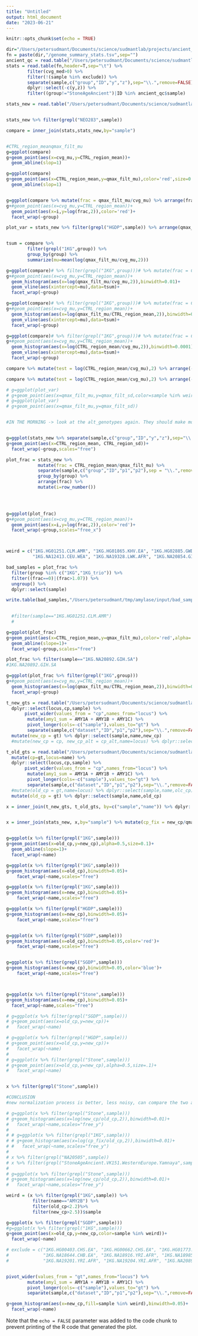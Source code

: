 ```yaml
---
title: "Untitled"
output: html_document
date: "2023-06-21"
---
```


```r
knitr::opts_chunk$set(echo = TRUE)
```




```r
dir="/Users/petersudmant/Documents/science/sudmantlab/projects/ancient_DNA/amylase/amylase_diversity_project/read_depth_genotyping/genotyping/output/old"
fn = paste(dir,"/genome_summary_stats.tsv",sep="")
ancient_qc = read.table("/Users/petersudmant/Documents/science/sudmantlab/projects/ancient_DNA/amylase/info/ancients_passed_QC.tsv", header=T,sep="\t")
stats = read.table(fn,header=T,sep="\t") %>%
        filter(cvg_med>0) %>%
        filter(!(sample %in% exclude)) %>%
        separate(sample,c("group","ID","y","z"),sep="\\.",remove=FALSE) %>%
        dplyr::select(-c(y,z)) %>%
        filter((group!="StoneAgeAncient")|ID %in% ancient_qc$sample)

stats_new = read.table("/Users/petersudmant/Documents/science/sudmantlab/projects/ancient_DNA/amylase/amylase_diversity_project/read_depth_genotyping/d4_cvg_analysis/d4_to_windowed_cvg/output/correction_factors/correction_factors.tsv",header=T,sep='\t')


stats_new %>% filter(grepl("NEO283",sample))
```


```r

compare = inner_join(stats,stats_new,by="sample")


#CTRL_region_meanqmax_filt_mu
g=ggplot(compare)
g+geom_point(aes(x=cvg_mu,y=CTRL_region_mean))+
  geom_abline(slop=1)

g=ggplot(compare)
g+geom_point(aes(x=CTRL_region_mean,y=qmax_filt_mu),color='red',size=0.1)+
  geom_abline(slop=1)


g=ggplot(compare %>% mutate(frac = qmax_filt_mu/cvg_mu) %>% arrange(frac) %>% mutate(i=row_number()))
g+#geom_point(aes(x=cvg_mu,y=CTRL_region_mean))+
  geom_point(aes(x=i,y=log(frac,2)),color='red')+
  facet_wrap(~group)

plot_var = stats_new %>% filter(grepl("HGDP",sample)) %>% arrange(qmax_filt_sd) %>% mutate(n=row_number())


tsum = compare %>% 
        filter(grepl("1KG",group)) %>%
        group_by(group) %>%
        summarize(mu=mean(log(qmax_filt_mu/cvg_mu,2)))

g=ggplot(compare)# %>% filter(grepl("1KG",group)))# %>% mutate(frac = CTRL_region_mean/qmax_filt_mu) %>% arrange(frac) %>% mutate(i=row_number()))
g+#geom_point(aes(x=cvg_mu,y=CTRL_region_mean))+
  geom_histogram(aes(x=log(qmax_filt_mu/cvg_mu,2)),binwidth=0.01)+
  geom_vline(aes(xintercept=mu),data=tsum)+
  facet_wrap(~group)

g=ggplot(compare)# %>% filter(grepl("1KG",group)))# %>% mutate(frac = CTRL_region_mean/qmax_filt_mu) %>% arrange(frac) %>% mutate(i=row_number()))
g+#geom_point(aes(x=cvg_mu,y=CTRL_region_mean))+
  geom_histogram(aes(x=log(qmax_filt_mu/CTRL_region_mean,2)),binwidth=0.01)+
  geom_vline(aes(xintercept=mu),data=tsum)+
  facet_wrap(~group)

g=ggplot(compare)# %>% filter(grepl("1KG",group)))# %>% mutate(frac = CTRL_region_mean/qmax_filt_mu) %>% arrange(frac) %>% mutate(i=row_number()))
g+#geom_point(aes(x=cvg_mu,y=CTRL_region_mean))+
  geom_histogram(aes(x=log(CTRL_region_mean/cvg_mu,2)),binwidth=0.0001)+
  geom_vline(aes(xintercept=mu),data=tsum)+
  facet_wrap(~group)

compare %>% mutate(test = log(CTRL_region_mean/cvg_mu),2) %>% arrange(-test) %>% filter(sample=="StoneAgeAncient.NEO852.NorthernEurope.Hunter-GathererW")

compare %>% mutate(test = log(CTRL_region_mean/cvg_mu),2) %>% arrange(-test) %>% filter(sample=="StoneAgeAncient.VK18.CentralEasternEurope.Yamnaya")

# g=ggplot(plot_var)
# g+geom_point(aes(x=qmax_filt_mu,y=qmax_filt_sd,color=sample %in% weird))
# g=ggplot(plot_var)
# g+geom_point(aes(x=qmax_filt_mu,y=qmax_filt_sd))


#IN THE MORNING -> look at the alt_genotypes again. They should make more sense, and possibly be better...


g=ggplot(stats_new %>% separate(sample,c("group","ID","y","z"),sep="\\.",remove=FALSE))
g+geom_point(aes(x=CTRL_region_mean, CTRL_region_sd))+
  facet_wrap(~group,scales="free")
```
```r

plot_frac = stats_new %>% 
            mutate(frac = CTRL_region_mean/qmax_filt_mu) %>% 
            separate(sample,c("group","ID","p1","p2"),sep = "\\.",remove=FALSE) %>%
            group_by(group) %>%
            arrange(frac) %>% 
            mutate(i=row_number())
            



g=ggplot(plot_frac)
g+#geom_point(aes(x=cvg_mu,y=CTRL_region_mean))+
  geom_point(aes(x=i,y=log(frac,2)),color='red')+
  facet_wrap(~group,scales="free_x")



weird = c("1KG.HG01251.CLM.AMR", "1KG.HG01865.KHV.EA", "1KG.HG02885.GWD.AFR", "1KG.HG03848.STU.SA", "1KG.HG04001.ITU.SA",
          "1KG.NA12413.CEU.WEA", "1KG.NA19328.LWK.AFR", "1KG.NA20854.GIH.SA", "1KG.NA20856.GIH.SA", "1KG_trio.HG03170.ESN.AFR")

bad_samples = plot_frac %>% 
  filter(group %in% c("1KG","1KG_trio")) %>% 
  filter((frac==0)|(frac>1.07)) %>% 
  ungroup() %>%
  dplyr::select(sample)

write.table(bad_samples,"/Users/petersudmant/tmp/amylase/input/bad_samples.txt",quote = FALSE,row.names = FALSE,col.names=FALSE)

  
  #filter(sample=="1KG.HG01251.CLM.AMR")
  #

g=ggplot(plot_frac)
g+geom_point(aes(x=CTRL_region_mean,y=qmax_filt_mu),color='red',alpha=.5,size=.1)+
  geom_abline(slope=1)+
  facet_wrap(~group,scales="free")

plot_frac %>% filter(sample=="1KG.NA20892.GIH.SA")
#1KG.NA20892.GIH.SA	

g=ggplot(plot_frac %>% filter(grepl("1KG",group)))
g+#geom_point(aes(x=cvg_mu,y=CTRL_region_mean))+
  geom_histogram(aes(x=log(qmax_filt_mu/CTRL_region_mean,2)),binwidth=0.01)+
  facet_wrap(~group)

```

```r
t_new_gts = read.table("/Users/petersudmant/Documents/science/sudmantlab/projects/ancient_DNA/amylase/amylase_diversity_project/read_depth_genotyping/d4_cvg_analysis/d4_to_windowed_cvg/output/genotype/genotypes.tsv",header=T,sep="\t") %>%
  dplyr::select(locus,cp,sample) %>%
       pivot_wider(values_from = "cp",names_from="locus") %>%
        mutate(amy1_sum = AMY1A + AMY1B + AMY1C) %>%
        pivot_longer(cols=-c("sample"),values_to="gt") %>%
        separate(sample,c("dataset","ID","p1","p2"),sep="\\.",remove=FALSE)  %>%
  mutate(new_cp = gt) %>% dplyr::select(sample,name,new_cp)
  #mutate(new_cp = cp, new_cp_alt = cp_alt,name=locus) %>% dplyr::select(sample,name,new_cp,new_cp_alt)

t_old_gts = read.table("/Users/petersudmant/Documents/science/sudmantlab/projects/ancient_DNA/amylase/amylase_diversity_project/read_depth_genotyping/genotyping/output/old/genotypes.raw.tsv",header=T,sep="\t") %>%
  mutate(cp=gt,locus=name) %>%
  dplyr::select(locus,cp,sample) %>%
       pivot_wider(values_from = "cp",names_from="locus") %>%
        mutate(amy1_sum = AMY1A + AMY1B + AMY1C) %>%
        pivot_longer(cols=-c("sample"),values_to="gt") %>%
        separate(sample,c("dataset","ID","p1","p2"),sep="\\.",remove=FALSE)  %>%
  #mutate(old_cp = gt,name=locus) %>% dplyr::select(sample,name,olc_cp)
  mutate(old_cp = gt) %>% dplyr::select(sample,name,old_cp)

x = inner_join(t_new_gts, t_old_gts, by=c("sample","name")) %>% dplyr::filter(name %in% c("amy1_sum","AMY2A","AMY2B")) #dplyr::filter(name %in% c("AMY1A","AMY1B","AMY1C")) 


x = inner_join(stats_new, x,by="sample") %>% mutate(cp_fix = new_cp/qmax_filt_mu*CTRL_region_mean)


g=ggplot(x %>% filter(grepl("1KG",sample)))
g+geom_point(aes(x=old_cp,y=new_cp),alpha=0.5,size=0.1)+
  geom_abline(slope=1)+
  facet_wrap(~name)

g=ggplot(x %>% filter(grepl("1KG",sample)))
g+geom_histogram(aes(x=old_cp),binwidth=0.05)+
    facet_wrap(~name,scales="free")

g=ggplot(x %>% filter(grepl("1KG",sample)))
g+geom_histogram(aes(x=new_cp),binwidth=0.05)+
    facet_wrap(~name,scales="free")

g=ggplot(x %>% filter(grepl("HGDP",sample)))
g+geom_histogram(aes(x=new_cp),binwidth=0.05)+
    facet_wrap(~name,scales="free")


g=ggplot(x %>% filter(grepl("SGDP",sample)))
g+geom_histogram(aes(x=old_cp),binwidth=0.05,color='red')+
    facet_wrap(~name,scales="free")


g=ggplot(x %>% filter(grepl("SGDP",sample)))
g+geom_histogram(aes(x=new_cp),binwidth=0.05,color='blue')+
    facet_wrap(~name,scales="free")



g=ggplot(x %>% filter(grepl("Stone",sample)))
g+geom_histogram(aes(x=new_cp),binwidth=0.05)+
  facet_wrap(~name,scales="free")

# g=ggplot(x %>% filter(grepl("SGDP",sample)))
# g+geom_point(aes(x=old_cp,y=new_cp))+
#   facet_wrap(~name)

# g=ggplot(x %>% filter(grepl("HGDP",sample)))
# g+geom_point(aes(x=old_cp,y=new_cp))+
#   facet_wrap(~name)
# 
# g=ggplot(x %>% filter(grepl("Stone",sample)))
# g+geom_point(aes(x=old_cp,y=new_cp),alpha=0.5,size=.1)+
#   facet_wrap(~name)


x %>% filter(grepl("Stone",sample))

#CONCLUSION
#new normalization process is better, less noisy, can compare the two and see shrink

# g=ggplot(x %>% filter(grepl("Stone",sample)))
# g+geom_histogram(aes(x=log(new_cp/old_cp,2)),binwidth=0.01)+
#   facet_wrap(~name,scales="free_y")
# 
# # g=ggplot(x %>% filter(grepl("1KG",sample)))
# # g+geom_histogram(aes(x=log(cp_fix/old_cp,2)),binwidth=0.01)+
# #   facet_wrap(~name,scales="free_y")
# 
# x %>% filter(grepl("NA20505",sample))
# x %>% filter(grepl("StoneAgeAncient.VK151.WesternEurope.Yamnaya",sample))
# 
# g=ggplot(x %>% filter(grepl("Stone",sample)))
# g+geom_histogram(aes(x=log(new_cp/old_cp,2)),binwidth=0.01)+
#   facet_wrap(~name,scales="free_y")

```

```r
weird = (x %>% filter(grepl("1KG",sample)) %>%
          filter(name=="AMY2B") %>%
          filter(old_cp<2.2)%>%
          filter(new_cp>2.5))$sample

g=ggplot(x %>% filter(grepl("SGDP",sample)))
#g=ggplot(x %>% filter(grepl("1KG",sample)))
g+geom_point(aes(x=old_cp,y=new_cp,color=sample %in% weird))+
  facet_wrap(~name)

# exclude = c("1KG.HG00403.CHS.EA", "1KG.HG00662.CHS.EA", "1KG.HG01773.IBS.WEA", "1KG.HG01857.KHV.EA", 
#             "1KG.NA18644.CHB.EA", "1KG.NA18916.YRI.AFR", "1KG.NA18985.JPT.EA", "1KG.NA19159.YRI.AFR",
#             "1KG.NA19201.YRI.AFR", "1KG.NA19204.YRI.AFR", "1KG.NA20892.GIH.SA") 


pivot_wider(values_from = "gt",names_from="locus") %>%
        mutate(amy1_sum = AMY1A + AMY1B + AMY1C) %>%
        pivot_longer(cols=-c("sample"),values_to="gt") %>%
        separate(sample,c("dataset","ID","p1","p2"),sep="\\.",remove=FALSE)

g+geom_histogram(aes(x=new_cp,fill=sample %in% weird),binwidth=0.05)+
  facet_wrap(~name)


```

Note that the `echo = FALSE` parameter was added to the code chunk to prevent printing of the R code that generated the plot.
